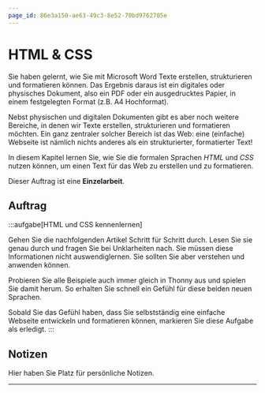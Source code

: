 ```yaml
---
page_id: 86e3a150-ae63-49c3-8e52-70bd9762705e
---
```


# HTML & CSS

Sie haben gelernt, wie Sie mit Microsoft Word Texte erstellen, strukturieren und formatieren können. Das Ergebnis daraus ist ein digitales oder physisches Dokument, also ein PDF oder ein ausgedrucktes Papier, in einem festgelegten Format (z.B. A4 Hochformat).

Nebst physischen und digitalen Dokumenten gibt es aber noch weitere Bereiche, in denen wir Texte erstellen, strukturieren und formatieren möchten. Ein ganz zentraler solcher Bereich ist das Web: eine (einfache) Webseite ist nämlich nichts anderes als ein strukturierter, formatierter Text!

In diesem Kapitel lernen Sie, wie Sie die formalen Sprachen _HTML_ und _CSS_ nutzen können, um einen Text für das Web zu erstellen und zu formatieren.

Dieser Auftrag ist eine **Einzelarbeit**.

## Auftrag

:::aufgabe[HTML und CSS kennenlernen]

<TaskState id="cd4753c9-e58a-4364-b2fa-cffd016e4e11" />

Gehen Sie die nachfolgenden Artikel Schritt für Schritt durch. Lesen Sie sie genau durch und fragen Sie bei Unklarheiten nach. Sie müssen diese Informationen nicht auswendiglernen. Sie sollten Sie aber verstehen und anwenden können.

Probieren Sie alle Beispiele auch immer gleich in Thonny aus und spielen Sie damit herum. So erhalten Sie schnell ein Gefühl für diese beiden neuen Sprachen.

Sobald Sie das Gefühl haben, dass Sie selbstständig eine einfache Webseite entwickeln und formatieren können, markieren Sie diese Aufgabe als erledigt. :::

## Notizen

Hier haben Sie Platz für persönliche Notizen.

<QuillV2 id="4eec84fd-cbb3-46aa-a42b-87e08cecc5b0" />

---

